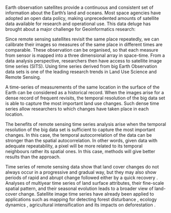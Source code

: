 \section{Introduction}
Earth observation satellites provide a continuous and consistent set of information about the Earth’s land and oceans. Most space agencies have adopted an open data policy, making unprecedented amounts of satellite data available for research and operational use. This data deluge has brought about a major challenge for Geoinformatics research: \textit{How to design and build technologies that allow the Earth observation community to analyse big data sets?}

Since remote sensing satellites revisit the same place repeatedly, we can calibrate their images so measures of the same place in different times are comparable. These observation can be organised, so that each measure from sensor is mapped into a three dimensional array in space-time. From a data analysis perspective, researchers then have access to satellite image time series (SITS). Using time series derived from big Earth Observation data sets is one of the leading research trends in Land Use Science and Remote Sensing.

A time-series of measurements of the same location in the surface of the Earth can be considered as a historical record. When the images arise for a dense record of frequent revisits, the temporal resolution of the big data set is able to capture the most important land use changes. Such dense time series allow researchers to  which changes have taken place in each location. 

The benefits of remote sensing time series analysis arise when the temporal resolution of the big data set is sufficient to capture the most important changes. In this case, the temporal autocorrelation of the data can be stronger than the spatial autocorrelation. In other words, given data with adequate repeatability, a pixel will be more related to its temporal neighbours rather its spatial ones. In this case, \textit{time-first, space-later} methods will give better results than the \textit{space-first, time-later} approach.


Time series of remote sensing data show that land cover changes do not always occur in a progressive and gradual way, but they may also show periods of rapid and abrupt change followed either by a quick recovery \citep{Lambin2006}. Analyses of multiyear time series of land surface attributes, their fine-scale spatial pattern, and their seasonal evolution leads to a broader view of land-cover change. Satellite image time series have already been applied to applications such as mapping for detecting forest disturbance \citep{Kennedy2010}, ecology dynamics \citep{Pasquarella2016}, agricultural intensification \citep{Galford2008} and its impacts on deforestation \citep{Arvor2012}.
